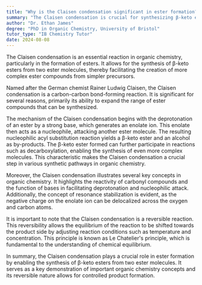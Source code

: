 ```yaml
---
title: "Why is the Claisen condensation significant in ester formation?"
summary: "The Claisen condensation is crucial for synthesizing β-keto esters by combining two ester molecules, playing a key role in ester formation."
author: "Dr. Ethan James"
degree: "PhD in Organic Chemistry, University of Bristol"
tutor_type: "IB Chemistry Tutor"
date: 2024-08-08
---
```


The Claisen condensation is an essential reaction in organic chemistry, particularly in the formation of esters. It allows for the synthesis of β-keto esters from two ester molecules, thereby facilitating the creation of more complex ester compounds from simpler precursors.

Named after the German chemist Rainer Ludwig Claisen, the Claisen condensation is a carbon-carbon bond-forming reaction. It is significant for several reasons, primarily its ability to expand the range of ester compounds that can be synthesized. 

The mechanism of the Claisen condensation begins with the deprotonation of an ester by a strong base, which generates an enolate ion. This enolate then acts as a nucleophile, attacking another ester molecule. The resulting nucleophilic acyl substitution reaction yields a β-keto ester and an alcohol as by-products. The β-keto ester formed can further participate in reactions such as decarboxylation, enabling the synthesis of even more complex molecules. This characteristic makes the Claisen condensation a crucial step in various synthetic pathways in organic chemistry.

Moreover, the Claisen condensation illustrates several key concepts in organic chemistry. It highlights the reactivity of carbonyl compounds and the function of bases in facilitating deprotonation and nucleophilic attack. Additionally, the concept of resonance stabilization is evident, as the negative charge on the enolate ion can be delocalized across the oxygen and carbon atoms.

It is important to note that the Claisen condensation is a reversible reaction. This reversibility allows the equilibrium of the reaction to be shifted towards the product side by adjusting reaction conditions such as temperature and concentration. This principle is known as Le Chatelier's principle, which is fundamental to the understanding of chemical equilibrium.

In summary, the Claisen condensation plays a crucial role in ester formation by enabling the synthesis of β-keto esters from two ester molecules. It serves as a key demonstration of important organic chemistry concepts and its reversible nature allows for controlled product formation.
    